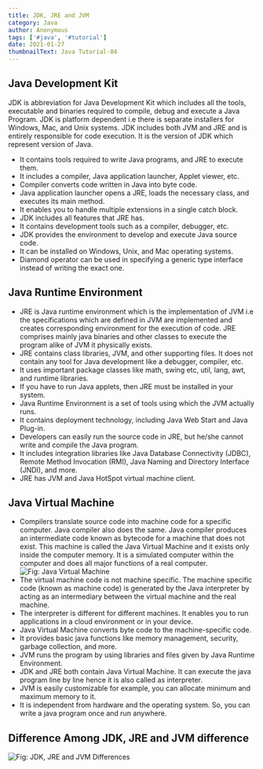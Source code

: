 ```yaml
---
title: JDK, JRE and JVM
category: Java
author: Anonymous
tags: ['#java', '#tutorial']
date: 2021-01-27
thumbnailText: Java Tutorial-04
---
```

## Java Development Kit
JDK is abbreviation for Java Development Kit which includes all the tools, executable and binaries required to compile, debug and execute a Java Program. JDK is platform dependent i.e there is separate installers for Windows, Mac, and Unix systems. JDK includes both JVM and JRE and is entirely responsible for code execution. It is the version of JDK which represent version of Java.

- It contains tools required to write Java programs, and JRE to execute them.
- It includes a compiler, Java application launcher, Applet viewer, etc.
- Compiler converts code written in Java into byte code.
- Java application launcher opens a JRE, loads the necessary class, and executes its main method.
- It enables you to handle multiple extensions in a single catch block.
- JDK includes all features that JRE has.
- It contains development tools such as a compiler, debugger, etc.
- JDK provides the environment to develop and execute Java source code.
- It can be installed on Windows, Unix, and Mac operating systems.
- Diamond operator can be used in specifying a generic type interface instead of writing the exact one.

## Java Runtime Environment
- JRE is Java runtime environment which is the implementation of JVM i.e the specifications which are defined in JVM are implemented and creates corresponding environment for the execution of code. JRE comprises mainly java binaries and other classes to execute the program alike of JVM it physically exists.
- JRE contains class libraries, JVM, and other supporting files. It does not contain any tool for Java development like a debugger, compiler, etc.
- It uses important package classes like math, swing etc, util, lang, awt, and runtime libraries.
- If you have to run Java applets, then JRE must be installed in your system.
- Java Runtime Environment is a set of tools using which the JVM actually runs.
- It contains deployment technology, including Java Web Start and Java Plug-in.
- Developers can easily run the source code in JRE, but he/she cannot write and compile the Java program.
- It includes integration libraries like Java Database Connectivity (JDBC), Remote Method Invocation (RMI), Java Naming and Directory Interface (JNDI), and more.
- JRE has JVM and Java HotSpot virtual machine client.

## Java Virtual Machine
- Compilers translate source code into machine code for a specific computer. Java compiler also does the same. Java compiler produces an intermediate code known as bytecode for a machine that does not exist. This machine is called the Java Virtual Machine and it exists only inside the computer memory. It is a simulated computer within the computer and does all major functions of a real computer.
![Fig: Java Virtual Machine](../../assets/javaPic/1.png)
- The virtual machine code is not machine specific. The machine specific code (known as machine code) is generated by the Java interpreter by acting as an intermediary between the virtual machine and the real machine.
- The interpreter  is different for different machines. It enables you to run applications in a cloud environment or in your device.
- Java Virtual Machine converts byte code to the machine-specific code.
- It provides basic java functions like memory management, security, garbage collection, and more.
- JVM runs the program by using libraries and files given by Java Runtime Environment.
- JDK and JRE both contain Java Virtual Machine. It can execute the java program line by line hence it is also called as interpreter.
- JVM is easily customizable for example, you can allocate minimum and maximum memory to it.
- It is independent from hardware and the operating system. So, you can write a java program once and run anywhere.

## Difference Among JDK, JRE and JVM difference
![Fig: JDK, JRE and JVM Differences](../../assets/javaPic/2.png)